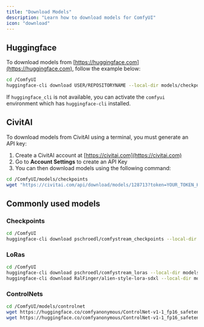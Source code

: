 ```yaml
---
title: "Download Models"
description: "Learn how to download models for ComfyUI"
icon: "download"
---
```


## Huggingface
To download models from [https://huggingface.com](https://huggingface.com), follow the example below:

```bash
cd /ComfyUI
huggingface-cli download USER/REPOSITORYNAME --local-dir models/checkpoints --include "*.safetensors"
```
<Note>If `huggingface_cli` is not available, you can activate the `comfyui` environment which has `huggingface-cli` installed.</Note>


## CivitAI
To download models from CivitAI using a terminal, you must generate an API key:
1. Create a CivitAI account at [https://civitai.com](https://civitai.com)
2. Go to **Account Settings** to create an API Key
3. You can then download models using the following command:

```bash
cd /ComfyUI/models/checkpoints
wget "https://civitai.com/api/download/models/128713?token=YOUR_TOKEN_HERE" --content-disposition
```

## Commonly used models

### Checkpoints
```bash
cd /ComfyUI
huggingface-cli download pschroedl/comfystream_checkpoints --local-dir models/checkpoints --include "*.safetensors"
```

### LoRas
```bash
cd /ComfyUI
huggingface-cli download pschroedl/comfystream_loras --local-dir models/loras --include "*.safetensors"
huggingface-cli download RalFinger/alien-style-lora-sdxl --local-dir models/loras --include "*.safetensors"
```

### ControlNets

```bash
cd /ComfyUI/models/controlnet
wget https://huggingface.co/comfyanonymous/ControlNet-v1-1_fp16_safetensors/resolve/main/control_v11f1p_sd15_depth_fp16.safetensors?download=true --content-disposition
wget https://huggingface.co/comfyanonymous/ControlNet-v1-1_fp16_safetensors/resolve/main/control_v11p_sd15_openpose_fp16.safetensors?download=true --content-disposition
```
